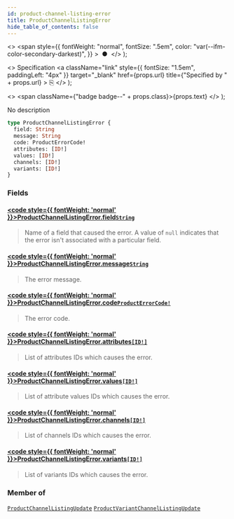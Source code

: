 ```yaml
---
id: product-channel-listing-error
title: ProductChannelListingError
hide_table_of_contents: false
---
```


  <>
    <span
      style={{
        fontWeight: "normal",
        fontSize: ".5em",
        color: "var(--ifm-color-secondary-darkest)",
      }}
    >
      &nbsp;●&nbsp;
    </span>
  </>
);

  <>
    Specification
    <a
      className="link"
      style={{ fontSize: "1.5em", paddingLeft: "4px" }}
      target="\_blank"
      href={props.url}
      title={"Specified by " + props.url}
    >
      ⎘
    </a>
  </>
);

  <>
    <span className={"badge badge--" + props.class}>{props.text}</span>
  </>
);

No description

```graphql
type ProductChannelListingError {
  field: String
  message: String
  code: ProductErrorCode!
  attributes: [ID!]
  values: [ID!]
  channels: [ID!]
  variants: [ID!]
}
```

### Fields

#### [<code style={{ fontWeight: 'normal' }}>ProductChannelListingError.<b>field</b></code>](#)<Bullet />[`String`](../../api-reference/miscellaneous/scalars/string) <Badge class="secondary" text="scalar"/> <Badge class="secondary" text="miscellaneous"/>

> Name of a field that caused the error. A value of `null` indicates that the error isn't associated with a particular field.

#### [<code style={{ fontWeight: 'normal' }}>ProductChannelListingError.<b>message</b></code>](#)<Bullet />[`String`](../../api-reference/miscellaneous/scalars/string) <Badge class="secondary" text="scalar"/> <Badge class="secondary" text="miscellaneous"/>

> The error message.

#### [<code style={{ fontWeight: 'normal' }}>ProductChannelListingError.<b>code</b></code>](#)<Bullet />[`ProductErrorCode!`](../../api-reference/products/enums/product-error-code) <Badge class="secondary" text="non-null"/> <Badge class="secondary" text="enum"/> <Badge class="secondary" text="products"/>

> The error code.

#### [<code style={{ fontWeight: 'normal' }}>ProductChannelListingError.<b>attributes</b></code>](#)<Bullet />[`[ID!]`](../../api-reference/miscellaneous/scalars/id) <Badge class="secondary" text="list"/> <Badge class="secondary" text="scalar"/> <Badge class="secondary" text="miscellaneous"/>

> List of attributes IDs which causes the error.

#### [<code style={{ fontWeight: 'normal' }}>ProductChannelListingError.<b>values</b></code>](#)<Bullet />[`[ID!]`](../../api-reference/miscellaneous/scalars/id) <Badge class="secondary" text="list"/> <Badge class="secondary" text="scalar"/> <Badge class="secondary" text="miscellaneous"/>

> List of attribute values IDs which causes the error.

#### [<code style={{ fontWeight: 'normal' }}>ProductChannelListingError.<b>channels</b></code>](#)<Bullet />[`[ID!]`](../../api-reference/miscellaneous/scalars/id) <Badge class="secondary" text="list"/> <Badge class="secondary" text="scalar"/> <Badge class="secondary" text="miscellaneous"/>

> List of channels IDs which causes the error.

#### [<code style={{ fontWeight: 'normal' }}>ProductChannelListingError.<b>variants</b></code>](#)<Bullet />[`[ID!]`](../../api-reference/miscellaneous/scalars/id) <Badge class="secondary" text="list"/> <Badge class="secondary" text="scalar"/> <Badge class="secondary" text="miscellaneous"/>

> List of variants IDs which causes the error.

### Member of

[`ProductChannelListingUpdate`](../../api-reference/products/objects/product-channel-listing-update) <Badge class="secondary" text="object"/><Bullet />[`ProductVariantChannelListingUpdate`](../../api-reference/products/objects/product-variant-channel-listing-update) <Badge class="secondary" text="object"/>
